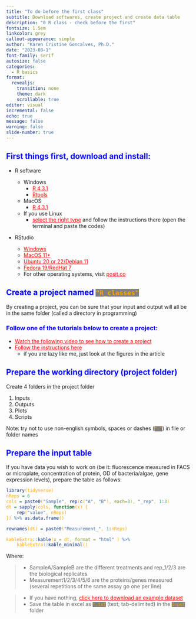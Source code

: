```yaml
---
title: "To do before the first class"
subtitle: Download softwares, create project and create data table
description: "0 R class - check before the first"
fontsize: 1.5em
linkcolor: grey
callout-appearance: simple
author: "Karen Cristine Goncalves, Ph.D."
date: "2023-08-1"
font-family: serif
autosize: false
categories:
  - R basics
format:
  revealjs:
    transition: none
    theme: dark
    scrollable: true
editor: visual
incremental: false
echo: true
message: false
warning: false
slide-number: true
---
```


```{=html}
<style>

code {
background-color: grey;
color: orange;
size: 0.9em;
}

h1, h2, h3 {
color: blue;
}


a {color : red }
</style>
```
## First things first, download and install:

-   R software

    -   Windows
        -   [R 4.3.1](https://cloud.r-project.org/bin/windows/base/R-4.3.1-win.exe)
        -   [Rtools](https://cloud.r-project.org/bin/windows/Rtools/rtools43/rtools.html)
    -   MacOS
        -   [R 4.3.1](https://cloud.r-project.org/bin/macosx/big-sur-arm64/base/R-4.3.1-arm64.pkg)
    -   If you use Linux
        -   [select the right type](https://cloud.r-project.org/bin/linux/) and follow the instructions there (open the terminal and paste the codes)

-   RStudio

    -   [Windows](https://download1.rstudio.org/electron/windows/RStudio-2023.06.1-524.exe)
    -   [MacOS 11+](https://download1.rstudio.org/electron/macos/RStudio-2023.06.1-524.dmg)
    -   [Ubuntu 20 or 22/Debian 11](https://download1.rstudio.org/electron/jammy/amd64/rstudio-2023.06.1-524-amd64.deb)
    -   [Fedora 19/RedHat 7](https://download1.rstudio.org/electron/centos7/x86_64/rstudio-2023.06.1-524-x86_64.rpm)
    -   For other operating systems, visit [posit.co](https://posit.co/download/rstudio-desktop/)

## Create a project named `"R_classes"`

By creating a project, you can be sure that your input and output will all be in the same folder (called a directory in programming)

### Follow one of the tutorials below to create a project:

-   [Watch the following video to see how to create a project](media/Create_project.mp4)
-   [Follow the instructions here](https://intro2r.com/rsprojs.html)
    -   if you are lazy like me, just look at the figures in the article

## Prepare the working directory (project folder)

Create 4 folders in the project folder

1.  Inputs
2.  Outputs
3.  Plots
4.  Scripts

::: callout-caution
Note: try not to use non-english symbols, spaces or dashes (`"-"`) in file or folder names
:::

## Prepare the input table {.smaller}

If you have data you wish to work on (be it: fluorescence measured in FACS or microplate, concentration of protein, OD of bacteria/algae, gene expression levels), prepare the table as follows:

```r
library(tidyverse)
nReps = 6
cols = paste0("Sample", rep(c("A", "B"), each=3), "_rep", 1:3)
dt = sapply(cols, function(x) {
	rep("value", nReps)
}) %>% as.data.frame()

rownames(dt) = paste0("Measurement_", 1:nReps)

kableExtra::kable(x = dt, format = "html" ) %>%
	kableExtra::kable_minimal()

```

Where:

> -   SampleA/SampleB are the different treatments and rep_1/2/3 are the biological replicates
> -   Measurement1/2/3/4/5/6 are the proteins/genes measured (several repetitions of the same assay go one per line)

> -   If you have nothing, [click here to download an example dataset](exampleData/Class1_exampleData.txt)
> -   Save the table in excel as `*.txt` (text; tab-delimited) in the `Input` folder

